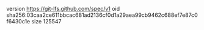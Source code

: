 version https://git-lfs.github.com/spec/v1
oid sha256:03caa2ce611bbcac681ad2136cf0d1a29aea99cb9462c688ef7e87c0f6430c1e
size 125547

